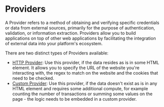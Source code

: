 # Providers

A Provider refers to a method of obtaining and verifying specific credentials or data from external sources, primarily for the purpose of authentication, validation, or information extraction. Providers allow you to build applications on top of other web applications by facilitating the integration of external data into your platform's ecosystem.

There are two distinct types of Providers available:
- [HTTP Provider](/providers/http-provider): Use this provider, if the data resides as is in some HTML element. It allows you to specify the URL of the website you're interacting with, the regex to match on the website and the cookies that need to be checked. 
- [Custom Provider](/providers/custom-provider): Use this provider, if the data doesn't exist as is in any HTML element and requires some additional compute, for example counting the number of transactions or summing some values on the page - the logic needs to be embedded in a custom provider.
